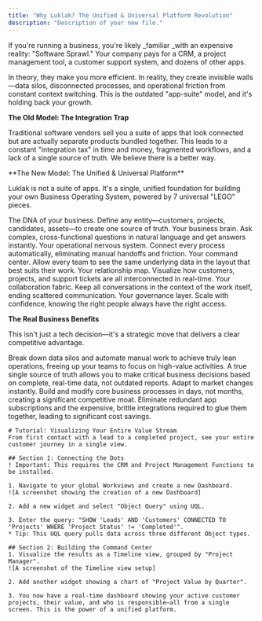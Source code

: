 ```yaml
---
title: "Why Luklak? The Unified & Universal Platform Revolution"
description: "Description of your new file."
---
```


If you're running a business, you're likely _familiar _with an expensive reality: "Software Sprawl." Your company pays for a CRM, a project management tool, a customer support system, and dozens of other apps.

<Note>
  In theory, they make you more efficient. In reality, they create invisible walls—data silos, disconnected processes, and operational friction from constant context switching. This is the outdated "app-suite" model, and it's holding back your growth.
</Note>

**The Old Model: The Integration Trap**

Traditional software vendors sell you a suite of apps that look connected but are actually separate products bundled together. This leads to a constant "integration tax" in time and money, fragmented workflows, and a lack of a single source of truth. We believe there is a better way.

<Tip>
  **The New Model: The Unified & Universal Platform**

  Luklak is not a suite of apps. It's a single, unified foundation for building your own Business Operating System, powered by 7 universal "LEGO" pieces.
</Tip>

<CardGroup cols={3}>
  <Card title="Universal Object" icon="cube">
    The DNA of your business. Define any entity—customers, projects, candidates, assets—to create one source of truth.
  </Card>
  <Card title="Universal Query Language (UQL)" icon="magnifying-glass">
    Your business brain. Ask complex, cross-functional questions in natural language and get answers instantly.
  </Card>
  <Card title="Universal Automation" icon="robot">
    Your operational nervous system. Connect every process automatically, eliminating manual handoffs and friction.
  </Card>
  <Card title="Workview" icon="table-columns">
    Your command center. Allow every team to see the same underlying data in the layout that best suits their work.
  </Card>
  <Card title="Object Connection" icon="link">
    Your relationship map. Visualize how customers, projects, and support tickets are all interconnected in real-time.
  </Card>
  <Card title="Unified Live Chat" icon="comments">
    Your collaboration fabric. Keep all conversations in the context of the work itself, ending scattered communication.
  </Card>
  <Card title="Permission & Notification" icon="user-shield">
    Your governance layer. Scale with confidence, knowing the right people always have the right access.
  </Card>
</CardGroup>

**The Real Business Benefits**

This isn't just a tech decision—it's a strategic move that delivers a clear competitive advantage.

<AccordionGroup>
  <Accordion title="Radical Efficiency" icon="rocket">
    Break down data silos and automate manual work to achieve truly lean operations, freeing up your teams to focus on high-value activities.
  </Accordion>
  <Accordion title="Total Visibility" icon="eye">
    A true single source of truth allows you to make critical business decisions based on complete, real-time data, not outdated reports.
  </Accordion>
  <Accordion title="Unmatched Agility" icon="bolt">
    Adapt to market changes instantly. Build and modify core business processes in days, not months, creating a significant competitive moat.
  </Accordion>
  <Accordion title="Lower Total Cost of Ownership (TCO)" icon="arrow-down-to-line">
    Eliminate redundant app subscriptions and the expensive, brittle integrations required to glue them together, leading to significant cost savings.
  </Accordion>
</AccordionGroup>

```guidejar
# Tutorial: Visualizing Your Entire Value Stream
From first contact with a lead to a completed project, see your entire customer journey in a single view.

## Section 1: Connecting the Dots
! Important: This requires the CRM and Project Management Functions to be installed.

1. Navigate to your global Workviews and create a new Dashboard.
![A screenshot showing the creation of a new Dashboard]

2. Add a new widget and select "Object Query" using UQL.

3. Enter the query: "SHOW 'Leads' AND 'Customers' CONNECTED TO 'Projects' WHERE 'Project Status' != 'Completed'".
* Tip: This UQL query pulls data across three different Object types.

## Section 2: Building the Command Center
1. Visualize the results as a Timeline view, grouped by "Project Manager".
![A screenshot of the Timeline view setup]

2. Add another widget showing a chart of "Project Value by Quarter".

3. You now have a real-time dashboard showing your active customer projects, their value, and who is responsible—all from a single screen. This is the power of a unified platform.
```